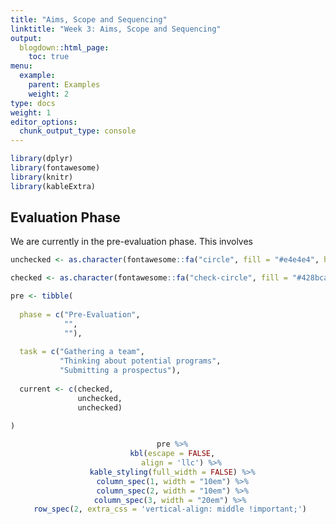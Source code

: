 ```yaml
---
title: "Aims, Scope and Sequencing"
linktitle: "Week 3: Aims, Scope and Sequencing"
output:
  blogdown::html_page:
    toc: true
menu:
  example:
    parent: Examples
    weight: 2
type: docs
weight: 1
editor_options: 
  chunk_output_type: console
---
```


```r
library(dplyr)
library(fontawesome)
library(knitr)
library(kableExtra)
```

## Evaluation Phase
We are currently in the pre-evaluation phase. This involves

```r

unchecked <- as.character(fontawesome::fa("circle", fill = "#e4e4e4", height = "15px"))

checked <- as.character(fontawesome::fa("check-circle", fill = "#428bca", height = "15px"))

pre <- tibble(
  
  phase = c("Pre-Evaluation",
            "",
            ""),
  
  task = c("Gathering a team",
           "Thinking about potential programs",
           "Submitting a prospectus"),
  
  current <- c(checked,
               unchecked,
               unchecked)
  
)

```

<center>
```r
  pre %>%
  kbl(escape = FALSE,
      align = 'llc') %>%
  kable_styling(full_width = FALSE) %>%
  column_spec(1, width = "10em") %>%
  column_spec(2, width = "10em") %>%
  column_spec(3, width = "20em") %>% 
  row_spec(2, extra_css = 'vertical-align: middle !important;') 
```
</center>
